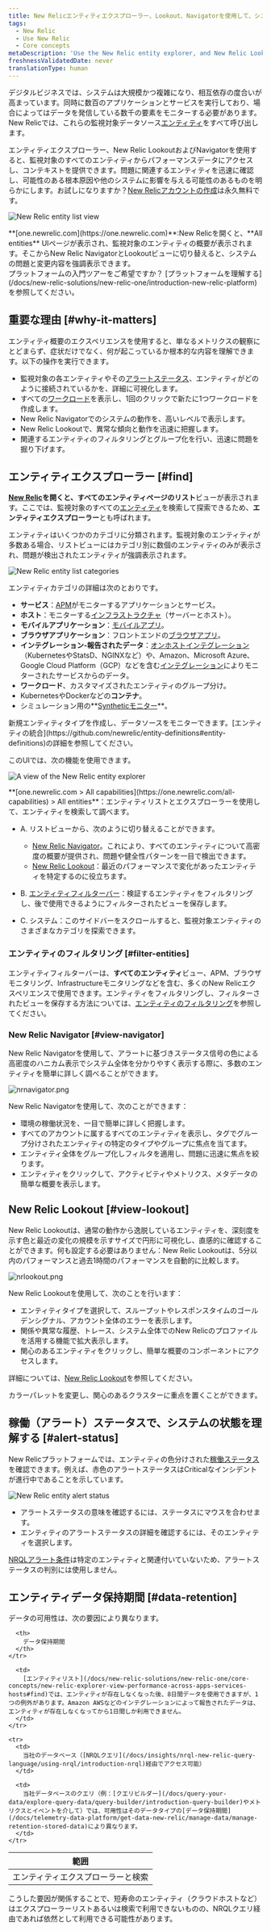 ```yaml
---
title: New Relicエンティティエクスプローラー、Lookout、Navigatorを使用して、システムを把握
tags:
  - New Relic
  - Use New Relic
  - Core concepts
metaDescription: 'Use the New Relic entity explorer, and New Relic Lookout and Navigator, to see all your monitored entities in one place and explore the reported data.'
freshnessValidatedDate: never
translationType: human
---
```








デジタルビジネスでは、システムは大規模かつ複雑になり、相互依存の度合いが高まっています。同時に数百のアプリケーションとサービスを実行しており、場合によってはデータを発信している数千の要素をモニターする必要があります。New Relicでは、これらの監視対象データソース[エンティティ](/docs/new-relic-one/use-new-relic-one/core-concepts/what-entity-new-relic)をすべて呼び出します。

エンティティエクスプローラー、New Relic LookoutおよびNavigatorを使用すると、監視対象のすべてのエンティティからパフォーマンスデータにアクセスし、コンテキストを提供できます。問題に関連するエンティティを迅速に確認し、可能性のある根本原因や他のシステムに影響を与える可能性のあるものを明らかにします。お試しになりますか？[New Relicアカウントの作成](https://newrelic.com/signup)は永久無料です。

<img
  title="New Relic entity list view"
  alt="New Relic entity list view"
  src={entityListView}
/>

<figcaption>
  **[one.newrelic.com](https://one.newrelic.com)**:New Relicを開くと、**All entities** UIページが表示され、監視対象のエンティティの概要が表示されます。そこからNew Relic NavigatorとLookoutビューに切り替えると、システムの問題と変更内容を強調表示できます。
</figcaption>

<Callout variant="tip">
  プラットフォームの入門ツアーをご希望ですか？ [プラットフォームを理解する](/docs/new-relic-solutions/new-relic-one/introduction-new-relic-platform)を参照してください。
</Callout>

## 重要な理由 [#why-it-matters]

エンティティ概要のエクスペリエンスを使用すると、単なるメトリクスの観察にとどまらず、症状だけでなく、何が起こっているか根本的な内容を理解できます。以下の操作を実行できます。

* 監視対象の各エンティティやその[アラートステータス](#alert-status)、エンティティがどのように接続されているかを、詳細に可視化します。
* すべての[ワークロード](/docs/new-relic-one/use-new-relic-one/workloads/workloads-isolate-resolve-incidents-faster)を表示し、1回のクリックで新たに1つワークロードを作成します。
* New Relic Navigatorでのシステムの動作を、高いレベルで表示します。
* New Relic Lookoutで、異常な傾向と動作を迅速に把握します。
* 関連するエンティティのフィルタリングとグループ化を行い、迅速に問題を掘り下げます。

## エンティティエクスプローラー [#find]

**[New Relic](https://one.newrelic.com)**を開くと、**すべてのエンティティ**ページ**のリスト**ビューが表示されます。ここでは、監視対象のすべての[エンティティ](/docs/new-relic-one/use-new-relic-one/core-concepts/what-entity-new-relic)を検索して探索できるため、**エンティティエクスプローラー**とも呼ばれます。

エンティティはいくつかのカテゴリに分類されます。監視対象のエンティティが多数ある場合、リストビューにはカテゴリ別に数個のエンティティのみが表示され、問題が検出されたエンティティが強調表示されます。

<img
  title="New Relic entity list categories"
  alt="New Relic entity list categories"
  src={platformEntityCategories}
/>

エンティティカテゴリの詳細は次のとおりです。

* **サービス**：[APM](/docs/apm)がモニターするアプリケーションとサービス。
* **ホスト**：モニターする[インフラストラクチャ](/docs/infrastructure)（サーバーとホスト）。
* **モバイルアプリケーション**：[モバイルアプリ](/docs/mobile-monitoring)。
* **ブラウザアプリケーション**：フロントエンドの[ブラウザアプリ](/docs/browser)。
* **インテグレーション-報告されたデータ**：[オンホストインテグレーション](/docs/integrations/host-integrations/getting-started/introduction-host-integrations)（KubernetesやStatsD、NGINXなど）や、Amazon、Microsoft Azure、Google Cloud Platform（GCP）などを含む[インテグレーション](https://newrelic.com/integrations)によりモニターされたサービスからのデータ。
* **ワークロード**、カスタマイズされたエンティティのグループ分け。
* KubernetesやDockerなどの**コンテナ**。
* シミュレーション用の**[Syntheticモニター](/docs/synthetics)**。

<Callout variant="tip">
  新規エンティティタイプを作成し、データソースをモニターできます。[エンティティの統合](https://github.com/newrelic/entity-definitions#entity-definitions)の詳細を参照してください。
</Callout>

このUIでは、次の機能を使用できます。

<img
  title="A view of the New Relic entity explorer"
  alt="A view of the New Relic entity explorer"
  src={entityExplorerSections}
/>

<figcaption>
  **[one.newrelic.com > All capabilities](https://one.newrelic.com/all-capabilities) > All entities**：エンティティリストとエクスプローラーを使用して、エンティティを検索して調べます。
</figcaption>

* A. リストビューから、次のように切り替えることができます。

  * [New Relic Navigator](#view-navigator)。これにより、すべてのエンティティについて高密度の概要が提供され、問題や健全性パターンを一目で検出できます。
  * [New Relic Lookout](#view-lookout)：最近のパフォーマンスで変化があったエンティティを特定するのに役立ちます。

* B. [エンティティフィルターバー](#filter-tag)：検証するエンティティをフィルタリングし、後で使用できるようにフィルターされたビューを保存します。

* C. システム：このサイドバーをスクロールすると、監視対象エンティティのさまざまなカテゴリを探索できます。

### エンティティのフィルタリング [#filter-entities]

エンティティフィルターバーは、**すべてのエンティティ**ビュー、APM、ブラウザモニタリング、Infrastructureモニタリングなどを含む、多くのNew Relicエクスペリエンスで使用できます。エンティティをフィルタリングし、フィルターされたビューを保存する方法については、[エンティティのフィルタリング](/docs/new-relic-solutions/new-relic-one/core-concepts/search-filter-entities)を参照してください。

### New Relic Navigator [#view-navigator]

New Relic Navigatorを使用して、アラートに基づきステータス信号の色による高密度のハニカム表示でシステム全体を分かりやすく表示する際に、多数のエンティティを簡単に詳しく調べることができます。

<img
  title="nrnavigator.png"
  alt="nrnavigator.png"
  src={platformNewRelicNavigator}
/>

New Relic Navigatorを使用して、次のことができます：

* 環境の稼働状況を、一目で簡単に詳しく把握します。
* すべてのアカウントに属するすべてのエンティティを表示し、タグでグループ分けされたエンティティの特定のタイプやグループに焦点を当てます。
* エンティティ全体をグループ化しフィルタを適用し、問題に迅速に焦点を絞ります。
* エンティティをクリックして、アクティビティやメトリクス、メタデータの簡単な概要を表示します。

## New Relic Lookout [#view-lookout]

New Relic Lookoutは、通常の動作から逸脱しているエンティティを、深刻度を示す色と最近の変化の規模を示すサイズで円形に可視化し、直感的に確認することができます。何も設定する必要はありません：New Relic Lookoutは、5分以内のパフォーマンスと過去1時間のパフォーマンスを自動的に比較します。

<img
  title="nrlookout.png"
  alt="nrlookout.png"
  src={platformNewRelicLookout}
/>

New Relic Lookoutを使用して、次のことを行います：

* エンティティタイプを選択して、スループットやレスポンスタイムのゴールデンシグナル、アカウント全体のエラーを表示します。
* 関係や異常な履歴、トレース、システム全体でのNew Relicのプロファイルを活用する機能で拡大表示します。
* 関心のあるエンティティをクリックし、簡単な概要のコンポーネントにアクセスします。

詳細については、[New Relic Lookout](/docs/new-relic-one/use-new-relic-one/core-concepts/new-relic-lookout-monitor-your-estate-glance)を参照してください。

<Callout variant="tip">
  カラーパレットを変更し、関心のあるクラスターに重点を置くことができます。
</Callout>

## 稼働（アラート）ステータスで、システムの状態を理解する [#alert-status]

New Relicプラットフォームでは、エンティティの色分けされた[稼働ステータス](/docs/alerts-applied-intelligence/new-relic-alerts/advanced-alerts/understand-technical-concepts/view-entity-health-status-find-entities-without-alert-conditions/)を確認できます。例えば、赤色のアラートステータスはCriticalなインシデントが進行中であることを示しています。

<img
  title="New Relic entity alert status"
  alt="New Relic entity alert status"
  src={alertsEntityAlertStatusRed}
/>

* アラートステータスの意味を確認するには、ステータスにマウスを合わせます。
* エンティティのアラートステータスの詳細を確認するには、そのエンティティを選択します。

[NRQLアラート条件](/docs/alerts/new-relic-alerts/defining-conditions/create-alert-conditions-nrql-queries)は特定のエンティティと関連付いていないため、アラートステータスの判別には使用しません。

## エンティティデータ保持期間 [#data-retention]

データの可用性は、次の要因により異なります。

<table>
  <thead>
    <tr>
      <th style={{ width: "200px" }}>
        範囲
      </th>

      <th>
        データ保持期間
      </th>
    </tr>
  </thead>

  <tbody>
    <tr>
      <td>
        エンティティエクスプローラーと検索
      </td>

      <td>
        [エンティティリスト](/docs/new-relic-solutions/new-relic-one/core-concepts/new-relic-explorer-view-performance-across-apps-services-hosts#find)では、エンティティが存在しなくなった後、8日間データを使用できますが、1つの例外があります。Amazon AWSなどのインテグレーションによって報告されたデータは、エンティティが存在しなくなってから1日間しか利用できません。
      </td>
    </tr>

    <tr>
      <td>
        当社のデータベース（[NRQLクエリ](/docs/insights/nrql-new-relic-query-language/using-nrql/introduction-nrql)経由でアクセス可能）
      </td>

      <td>
        当社データベースのクエリ（例：[クエリビルダー](/docs/query-your-data/explore-query-data/query-builder/introduction-query-builder)やメトリクスとイベントを介して）では、可用性はそのデータタイプの[データ保持期間](/docs/telemetry-data-platform/get-data-new-relic/manage-data/manage-retention-stored-data)により異なります。
      </td>
    </tr>
  </tbody>
</table>

こうした要因が関係することで、短寿命のエンティティ（クラウドホストなど）はエクスプローラーリストあるいは検索で利用できないものの、NRQLクエリ経由であれば依然として利用できる可能性があります。